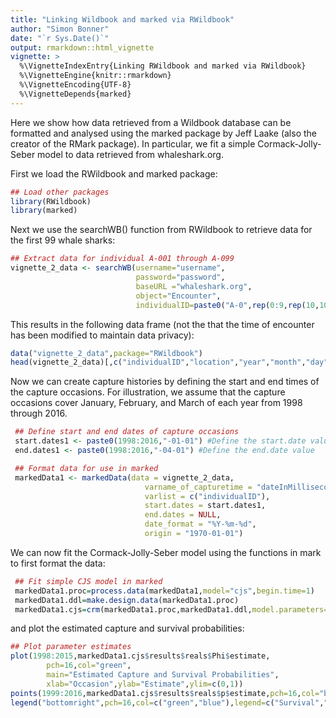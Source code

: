 ```yaml
---
title: "Linking Wildbook and marked via RWildbook"
author: "Simon Bonner"
date: "`r Sys.Date()`"
output: rmarkdown::html_vignette
vignette: >
  %\VignetteIndexEntry{Linking RWildbook and marked via RWildbook}
  %\VignetteEngine{knitr::rmarkdown}
  %\VignetteEncoding{UTF-8}
  %\VignetteDepends{marked}
---
```


Here we show how data retrieved from a Wildbook database can be formatted and analysed using the marked package by Jeff Laake (also the creator of the RMark package). In particular, we fit a simple Cormack-Jolly-Seber model to data retrieved from whaleshark.org.

First we load the RWildbook and marked package:
```r
## Load other packages
library(RWildbook)
library(marked)
```

Next we use the searchWB() function from RWildbook to retrieve data for the first 99 whale sharks:
```r
## Extract data for individual A-001 through A-099
vignette_2_data <- searchWB(username="username",
                            password="password",
                            baseURL ="whaleshark.org",
                            object="Encounter",
                            individualID=paste0("A-0",rep(0:9,rep(10,10)),rep(0:9,10))[-1])
```
This results in the following data frame (not the that the time of encounter has been modified to maintain data privacy):
```r
data("vignette_2_data",package="RWildbook")
head(vignette_2_data)[,c("individualID","location","year","month","day")]
```

Now we can create capture histories by defining the start and end times of the capture occasions. For illustration, we assume that the capture occasions cover January, February, and March of each year from 1998 through 2016.
```r
 ## Define start and end dates of capture occasions
 start.dates1 <- paste0(1998:2016,"-01-01") #Define the start.date value
 end.dates1 <- paste0(1998:2016,"-04-01") #Define the end.date value

 ## Format data for use in marked
 markedData1 <- markedData(data = vignette_2_data,
                              varname_of_capturetime = "dateInMilliseconds",
                              varlist = c("individualID"),
                              start.dates = start.dates1,
                              end.dates = NULL,
                              date_format = "%Y-%m-%d",
                              origin = "1970-01-01")
```

We can now fit the Cormack-Jolly-Seber model using the functions in mark to first format the data:
```r
 ## Fit simple CJS model in marked
 markedData1.proc=process.data(markedData1,model="cjs",begin.time=1)
 markedData1.ddl=make.design.data(markedData1.proc)
 markedData1.cjs=crm(markedData1.proc,markedData1.ddl,model.parameters=list(Phi=list(formula=~time),p=list(formula=~time)))
```
and plot the estimated capture and survival probabilities:
```r
## Plot parameter estimates
plot(1998:2015,markedData1.cjs$results$reals$Phi$estimate,
        pch=16,col="green",
        main="Estimated Capture and Survival Probabilities",
        xlab="Occasion",ylab="Estimate",ylim=c(0,1))
points(1999:2016,markedData1.cjs$results$reals$p$estimate,pch=16,col="blue")
legend("bottomright",pch=16,col=c("green","blue"),legend=c("Survival","Capture"))
```